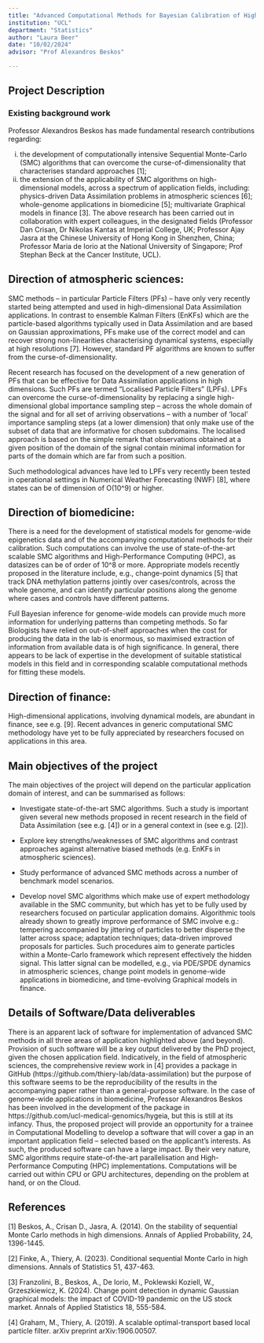 ```yaml
---
title: "Advanced Computational Methods for Bayesian Calibration of High-Dimensional Dynamical Models"
institution: "UCL"
department: "Statistics"
author: "Laura Beer"
date: "10/02/2024"
advisor: "Prof Alexandros Beskos"

---
```

## Project Description

### Existing background work


Professor Alexandros Beskos has made fundamental research contributions regarding:

i.	 the development of computationally intensive Sequential Monte-Carlo (SMC) algorithms that can overcome the curse-of-dimensionality that characterises standard approaches [1];
ii.	 the extension of the applicability of SMC algorithms on high-dimensional models, across a spectrum of application fields, including: physics-driven Data Assimilation problems in atmospheric sciences [6]; whole-genome applications in biomedicine [5]; multivariate Graphical models in finance [3]. 
The above research has been carried out in collaboration with expert colleagues, in the designated fields (Professor Dan Crisan, Dr Nikolas Kantas at Imperial College, UK; Professor Ajay Jasra at the Chinese University of Hong Kong in Shenzhen, China; Professor Maria de Iorio at the National University of Singapore; Prof Stephan Beck at the Cancer Institute, UCL). 

## Direction of atmospheric sciences:

SMC methods – in particular Particle Filters (PFs) – have only very recently started being attempted and used in high-dimensional Data Assimilation applications. In contrast to ensemble Kalman Filters (EnKFs) which are the particle-based algorithms typically used in Data Assimilation and are based on Gaussian approximations, PFs make use of the correct model and can recover strong non-linearities characterising dynamical systems, especially at high resolutions [7]. However, standard PF algorithms are known to suffer from the curse-of-dimensionality.      

Recent research has focused on the development of a new generation of PFs that can be effective for Data Assimilation applications in high dimensions. Such PFs are termed “Localised Particle Filters” (LPFs). LPFs can overcome the curse-of-dimensionality by replacing a single high-dimensional global importance sampling step – across the whole domain of the signal and for all set of arriving observations – with a number of ‘local’ importance sampling steps (at a lower dimension) that only make use of the subset of data that are informative for chosen subdomains. The localised approach is based on the simple remark that observations obtained at a given position of the domain of the signal contain minimal information for parts of the domain which are far from such a position. 

Such methodological advances have led to LPFs very recently been tested in operational settings in Numerical Weather Forecasting (NWF) [8], where states can be of dimension of O(10^9) or higher. 

## Direction of biomedicine:

There is a need for the development of statistical models for genome-wide epigenetics data and of the accompanying computational methods for their calibration. Such computations can involve the use of state-of-the-art scalable SMC algorithms and High-Performance Computing (HPC), as datasizes can be of order of 10^8 or more. Appropriate models recently proposed in the literature include, e.g., change-point dynamics [5] that track DNA methylation patterns jointly over cases/controls, across the whole genome, and can identify particular positions along the genome where cases and controls have different patterns.  

Full Bayesian inference for genome-wide models can provide much more information for underlying patterns than competing methods. So far Biologists have relied on out-of-shelf approaches when the cost for producing the data in the lab is enormous, so maximised extraction of information from available data is of high significance. In general, there appears to be lack of expertise in the development of suitable statistical models in this field and in corresponding scalable computational methods for fitting these models.

## Direction of finance:

High-dimensional applications, involving dynamical models, are abundant in finance, see e.g. [9]. Recent advances in generic computational SMC methodology have yet to be fully appreciated by researchers focused on applications in this area. 

## Main objectives of the project

The main objectives of the project will depend on the particular application domain of interest,   and can be summarised as follows: 

-	Investigate state-of-the-art SMC algorithms. Such a study is important given several new methods proposed in recent research in the field of Data Assimilation (see e.g. [4]) or in a general context in (see e.g. [2]).  
 
-	Explore key strengths/weaknesses of SMC algorithms and contrast approaches against alternative biased methods (e.g. EnKFs in atmospheric sciences).

-	Study performance of advanced SMC methods across a number of benchmark model scenarios.  

-	Develop novel SMC algorithms which make use of expert methodology available in the SMC community, but which has yet to be fully used by researchers focused on particular application domains. Algorithmic tools already shown to greatly improve performance of SMC involve e.g.: tempering accompanied by jittering of particles to better disperse the latter across space; adaptation techniques; data-driven improved proposals for particles. Such procedures aim to generate particles within a Monte-Carlo framework which represent effectively the hidden signal. This latter signal can be modelled, e.g., via PDE/SPDE dynamics in atmospheric sciences, change point models in genome-wide applications in biomedicine, and time-evolving Graphical models in finance. 

## Details of Software/Data deliverables

There is an apparent lack of software for implementation of advanced SMC methods in all three areas of application highlighted above (and beyond). Provision of such software will be a key output delivered by the PhD project, given the chosen application field. Indicatively, in the field of atmospheric sciences, the comprehensive review work in [4] provides a package in GitHub (https://github.com/thiery-lab/data-assimilation) but the purpose of this software seems to be the reproducibility of the results in the accompanying paper rather than a general-purpose software. In the case of genome-wide applications in biomedicine, Professor Alexandros Beskos has been involved in the development of the package in  https://github.com/ucl-medical-genomics/hygeia, but this is still at its infancy.
Thus, the proposed project will provide an opportunity for a trainee in Computational Modelling to develop a software that will cover a gap in an important application field – selected based on the applicant’s interests. As such, the produced software can have a large impact. By their very nature, SMC algorithms require state-of-the-art parallelisation and High-Performance Computing (HPC) implementations. Computations will be carried out within CPU or GPU architectures, depending on the problem at hand, or on the Cloud.   

## References

[1] Beskos, A., Crisan D., Jasra, A. (2014). On the stability of sequential Monte Carlo methods in high dimensions. 
Annals of Applied Probability, 24, 1396-1445. 

[2] Finke, A., Thiery, A. (2023). Conditional sequential Monte Carlo in high dimensions.
Annals of Statistics 51, 437-463.

[3] Franzolini, B., Beskos, A., De Iorio, M., Poklewski Koziell, W., Grzeszkiewicz, K. (2024). Change point detection in dynamic Gaussian graphical models: the impact of COVID-19 pandemic on the US stock market. 
Annals of Applied Statistics 18, 555-584.

[4] Graham, M., Thiery, A. (2019). A scalable optimal-transport based local particle filter.
arXiv preprint arXiv:1906.00507.